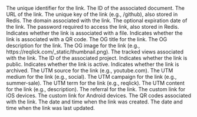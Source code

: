 <ResponseField name="id" type="string" required>
  The unique identifier for the link.
</ResponseField>

<ResponseField name="documentId" type="string">
  The ID of the associated document.
</ResponseField>

<ResponseField name="url" type="string">
  The URL of the link.
</ResponseField>

<ResponseField name="key" type="string" required>
  The unique key of the link (e.g., /github), also stored in Redis.
</ResponseField>

<ResponseField name="domain" type="string" required>
  The domain associated with the link.
</ResponseField>

<ResponseField name="expiresAt" type="string">
  The optional expiration date of the link.
</ResponseField>

<ResponseField name="password" type="string">
  The password required to access the link, also stored in Redis.
</ResponseField>

<ResponseField name="isFile" type="boolean" default="true">
  Indicates whether the link is associated with a file.
</ResponseField>

<ResponseField name="isQR" type="boolean" default="false">
  Indicates whether the link is associated with a QR code.
</ResponseField>

<ResponseField name="title" type="string">
  The OG title for the link.
</ResponseField>

<ResponseField name="description" type="string">
  The OG description for the link.
</ResponseField>

<ResponseField name="image" type="string">
  The OG image for the link (e.g., https://reqlick.com/_static/thumbnail.png).
</ResponseField>

<ResponseField name="views" type="object[]">
  The tracked views associated with the link.
</ResponseField>

<ResponseField name="projectId" type="string" required>
  The ID of the associated project.
</ResponseField>

<ResponseField name="isPublic" type="boolean" default="true">
  Indicates whether the link is public.
</ResponseField>

<ResponseField name="isActive" type="boolean" default="true">
  Indicates whether the link is active.
</ResponseField>

<ResponseField name="isArchived" type="boolean" default="false">
  Indicates whether the link is archived.
</ResponseField>

<ResponseField name="utm_source" type="string">
  The UTM source for the link (e.g., youtube.com).
</ResponseField>

<ResponseField name="utm_medium" type="string">
  The UTM medium for the link (e.g., social).
</ResponseField>

<ResponseField name="utm_campaign" type="string">
  The UTM campaign for the link (e.g., summer-sale).
</ResponseField>

<ResponseField name="utm_term" type="string">
  The UTM term for the link (e.g., reqlick).
</ResponseField>

<ResponseField name="utm_content" type="string">
  The UTM content for the link (e.g., description).
</ResponseField>

<ResponseField name="ref" type="string">
  The referral for the link.
</ResponseField>

<ResponseField name="ios" type="string">
  The custom link for iOS devices.
</ResponseField>

<ResponseField name="android" type="string">
  The custom link for Android devices.
</ResponseField>

<ResponseField name="qrcode" type="object[]">
  The QR codes associated with the link.
</ResponseField>

<ResponseField name="createdAt" type="string">
  The date and time when the link was created.
</ResponseField>

<ResponseField name="updatedAt" type="string">
  The date and time when the link was last updated.
</ResponseField>
